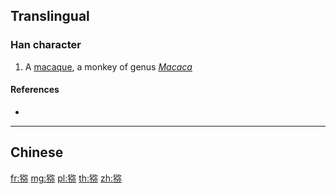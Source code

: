 {{character info/new}}
{{also|獼}}
==Translingual==

===Han character===
{{Han char|rn=94|rad=犬|as=08|sn=11|four=|canj=KHNNF|ids=⿰犭弥}}

# A [[macaque]], a monkey of genus ''[[Macaca]]''

====References====
* {{Han ref|kx=0713.150|dkj=20488|dj=1125.100|hdz=21354.210|uh=7315|ud=29461}}

----

==Chinese==
{{zh-see|獼}}

[[fr:猕]]
[[mg:猕]]
[[pl:猕]]
[[th:猕]]
[[zh:猕]]
